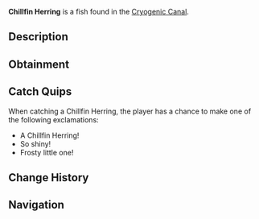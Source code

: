 {{FishInfobox
|image          = Chillfin Herring.png
|rarity         = Rare
|sea            = First Sea
|location       = [[Cryogenic Canal]]
|sublocation    = 
|sources        = Fishing Rod
|radar_location = 
|xp             = 200
|weather        = 
|time           = Day
|season         = Winter
|bait           = Seaweed
|base_weight    = 7
|base_value     = 450
|weight_range   = 4
|base_chance    = 35
|base_resil     = 45
}}
'''Chillfin Herring''' is a {{Rarity|Rare}} fish found in the [[Cryogenic Canal]].

== Description ==
{{Description|A sleek fish with a reflective, icy-gray body and frost-tipped fins.|Bestiary Entry}}

== Obtainment ==
{{Description|Schools in the colder currents of the canal.|Bestiary Hint}}
{{Fish Availability|
Cryogenic Canal
|top_rods      = 
Krampus's Rod\245450.18\120316.18;
Magma Rod\232940.24\114183.98;
Plastic Rod\214631.32\105542.81;
Leviathan's Fang Rod\193344.51\67403.56;
Great Rod of Oscar\185198.88\57107.78;
Fast Rod\154515.74\105445.89;
Fischer's Rod\142834.53\97474.31;
Training Rod\91855.36\97027.15;
Flimsy Rod\127987.42\92604.17;
Astralhook Rod\176473.14\55576.97;
Ethereal Prism Rod\176305.69\55630.23;
Trident Rod\171149.41\60108.92;
Seraphic Rod\170315.44\54649.31;
Free Spirit Rod\168650.35\59231.23;
No-Life Rod\168403.72\55360.23;
Challenger's Rod\161226.74\52820.34;
Rod Of The Forgotten Fang\159392.07\51236.64;
Blazebringer Rod\147487.55\48976.81;
Rod Of The Depths\143439.34\46353.91;
Rod Of The Exalted One\140855.2\44865.26;
Zeus Rod\138977.25\46150.76;
Verdant Shear Rod\136348.2\45725.94;
Depthseeker Rod\124762.91\41975.27;
Avalanche Rod\112456.78\37883.18;
Volcanic Rod\108292.83\35961.25;
Steady Rod\41970.2\12190.89
|recommended   = Ethereal Prism Rod
}}

== Catch Quips ==
When catching a Chillfin Herring, the player has a chance to make one of the following exclamations:
* A Chillfin Herring!
* So shiny!
* Frosty little one!

== Change History ==
{{Change History|{{subst:Current Version}}}}

== Navigation ==
{{Fish Navbox|Cryogenic Canal}}